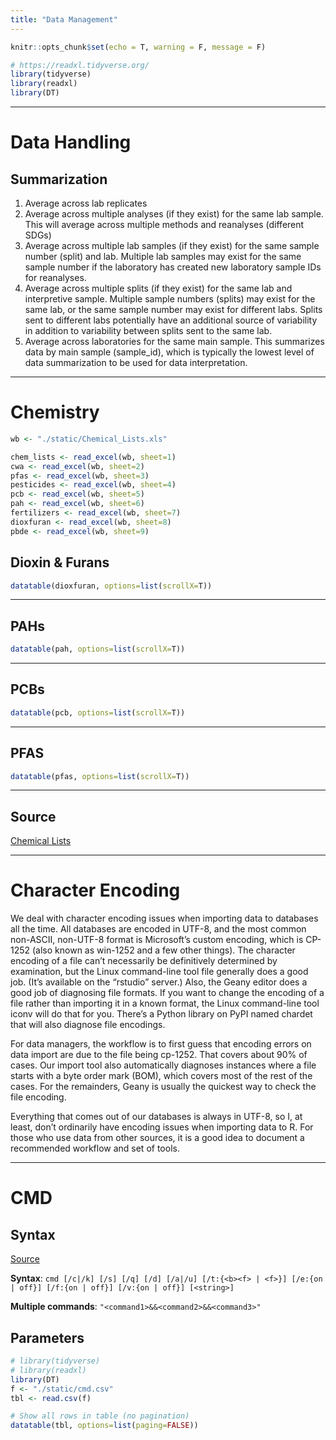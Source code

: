 ```yaml
---
title: "Data Management"
---
```


```r
knitr::opts_chunk$set(echo = T, warning = F, message = F)

# https://readxl.tidyverse.org/
library(tidyverse)
library(readxl)
library(DT)
```

---

# Data Handling

## Summarization

1.  Average across lab replicates<br>
2.  Average across multiple analyses (if they exist) for the same lab sample. This will average across multiple methods and reanalyses (different SDGs)<br>
3.  Average across multiple lab samples (if they exist) for the same sample number (split) and lab.  Multiple lab samples may exist for the same sample number if the laboratory has created new laboratory sample IDs for reanalyses.<br>
4.  Average across multiple splits (if they exist) for the same lab and interpretive sample. Multiple sample numbers (splits) may exist for the same lab, or the same sample  number may exist for different labs. Splits sent to different labs potentially have an additional source of variability in addition to variability between splits sent to the same lab.<br>
5.  Average across laboratories for the same main sample. This summarizes data by main sample (sample_id), which is typically the lowest level of data summarization to be used for data interpretation.

---

# Chemistry

```r
wb <- "./static/Chemical_Lists.xls"

chem_lists <- read_excel(wb, sheet=1)
cwa <- read_excel(wb, sheet=2)
pfas <- read_excel(wb, sheet=3)
pesticides <- read_excel(wb, sheet=4)
pcb <- read_excel(wb, sheet=5)
pah <- read_excel(wb, sheet=6)
fertilizers <- read_excel(wb, sheet=7)
dioxfuran <- read_excel(wb, sheet=8)
pbde <- read_excel(wb, sheet=9)
```

## Dioxin & Furans
```r
datatable(dioxfuran, options=list(scrollX=T))
```

---

## PAHs
```r
datatable(pah, options=list(scrollX=T))
```

---

## PCBs
```r
datatable(pcb, options=list(scrollX=T))
```

---

## PFAS
```r
datatable(pfas, options=list(scrollX=T))
```

--- 

## Source
[Chemical Lists](./static/Chemical_Lists.xls)

---

# Character Encoding

We deal with character encoding issues when importing data to databases all the time.  All databases are encoded in UTF-8, and the most common non-ASCII, non-UTF-8 format is Microsoft's custom encoding, which is CP-1252 (also known as win-1252 and a few other things).  The character encoding of a file can't necessarily be definitively determined by examination, but the Linux command-line tool file generally does a good job.  (It's available on the "rstudio" server.)  Also, the Geany editor does a good job of diagnosing file formats.  If you want to change the encoding of a file rather than importing it in a known format, the Linux command-line tool iconv will do that for you.  There's a Python library on PyPI named chardet that will also diagnose file encodings.

For data managers, the workflow is to first guess that encoding errors on data import are due to the file being cp-1252.  That covers about 90% of cases.  Our import tool also automatically diagnoses instances where a file starts with a byte order mark (BOM), which covers most of the rest of the cases.  For the remainders, Geany is usually the quickest way to check the file encoding.

Everything that comes out of our databases is always in UTF-8, so I, at least, don't ordinarily have encoding issues when importing data to R.  For those who use data from other sources, it is a good idea to document a recommended workflow and set of tools.

---

# CMD

## Syntax
[Source](https://docs.microsoft.com/en-us/windows-server/administration/windows-commands/cmd)

**Syntax**: `cmd [/c|/k] [/s] [/q] [/d] [/a|/u] [/t:{<b><f> | <f>}] [/e:{on | off}] [/f:{on | off}] [/v:{on | off}] [<string>]`

**Multiple commands**: `"<command1>&&<command2>&&<command3>"`

## Parameters
```r
# library(tidyverse)
# library(readxl)
library(DT)
f <- "./static/cmd.csv"
tbl <- read.csv(f)

# Show all rows in table (no pagination)
datatable(tbl, options=list(paging=FALSE))
```

